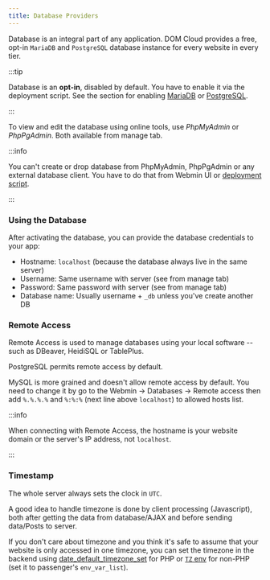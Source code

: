 ```yaml
---
title: Database Providers
---
```


Database is an integral part of any application. DOM Cloud provides a free, opt-in `MariaDB` and `PostgreSQL` database instance for every website in every tier. 

:::tip

Database is an **opt-in**, disabled by default. You have to enable it via the deployment script. See the section for enabling [MariaDB](./deploy.mdx#mysql) or [PostgreSQL](./deploy.mdx#postgresql).

:::

To view and edit the database using online tools, use *PhpMyAdmin* or *PhpPgAdmin*. Both available from manage tab.

:::info

You can't create or drop database from PhpMyAdmin, PhpPgAdmin or any external database client. You have to do that from Webmin UI or [deployment script](./deploy#features).

:::

### Using the Database

After activating the database, you can provide the database credentials to your app:

+ Hostname: `localhost` (because the database always live in the same server)
+ Username: Same username with server (see from manage tab)
+ Password: Same password with server (see from manage tab)
+ Database name: Usually username + `_db` unless you've create another DB

### Remote Access

Remote Access is used to manage databases using your local software -- such as DBeaver, HeidiSQL or TablePlus.

PostgreSQL permits remote access by default.

MySQL is more grained and doesn't allow remote access by default. You need to change it by go to the Webmin -> Databases -> Remote access then add `%.%.%.%` and `%:%:%` (next line above `localhost`) to allowed hosts list.

:::info

When connecting with Remote Access, the hostname is your website domain or the server's IP address, not `localhost`.

:::

### Timestamp

The whole server always sets the clock in `UTC`.

A good idea to handle timezone is done by client processing (Javascript), both after getting the data from database/AJAX and before sending data/Posts to server.

If you don't care about timezone and you think it's safe to assume that your website is only accessed in one timezone, you can set the timezone in the backend using [date_default_timezone_set](https://www.php.net/manual/en/function.date-default-timezone-set.php) for PHP or [`TZ` env](https://medium.com/developer-rants/time-zones-in-node-js-fc5a5b51906a) for non-PHP (set it to passenger's `env_var_list`). 
